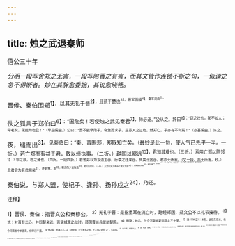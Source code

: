 ```yaml
---
---
---
```

title: 烛之武退秦师
---



僖公三十年

*分明一段写舍郑之无害，一段写陪晋之有害，而其文皆作连锁不断之句，一似读之急不得断者。妙在其辞愈委婉，其说愈晓畅。*

晋侯、秦伯围郑<sup>1】，以其无礼于晋<sup>2】，且贰于楚也<sup>3】。晋军函陵<sup>4】，秦军氾南<sup>5】。

佚之狐言于郑伯曰<sup>6】：“国危矣！若使烛之武见秦君<sup>7】，师必退。”公从之。辞曰<sup>8】：“臣之壮也，犹不如人；今老矣，无能为也已！”（早是婉曲。）公曰：“吾不能早用子，今急而求子，是寡人之过也。然郑亡，子亦有不利焉！"（亦甚婉曲。）许之。

夜，缒而出<sup>3】。见秦伯曰：“秦、晋围郑，郑既知亡矣。（最妙是此一句，使人气已先平一半。一折。）若亡郑而有益于君，敢以烦执事。（二折。）越国以鄙远<sup>10】，君知其难也。（三折。）焉用亡郑以陪邻<sup>1】？邻之厚，君之薄也。（四折。一段四折。）若舍郑以为东道主@，行李之往来@，共其乏困@，君亦无所害。（又一段。亦无所害，妙。）且君尝为晋君赐矣<sup>5】，许君焦、瑕<sup>6】，朝济而夕设版焉<sup>10】，君之所知也。（一折。）夫晋何厌之有@？既东封郑<sup>10】，又欲肆其西封<sup>2】。若不阙秦<sup>2】，将焉取之<sup>2】？（二拆。）阙秦以利晋，惟君图之<sup>3】！”（三折。一段三折。前段写舍郑之无害，后段写陪晋之有害。

秦伯说，与郑人盟，使杞子、逢孙、扬孙戍之<sup>24】，乃还。

<sup>注释】

<sup>1】晋侯、秦伯：指晋文公和秦穆公。
<sup>2】无礼于晋：是指重耳在流亡时，路经郑国，郑文公不以礼节接待。
<sup>3】贰：对晋有二心，并同楚亲近。晋楚城濮之战时，郑国曹派兵援助楚国。
<sup>4】雨陵：地名，在今河南省新郑县北三十里。
<sup>5】池（fàn泛）：水名。此指东泡水，在今河南省中牟县南，但早已干涸。
<sup>6】佚之狐：郑国大夫。之：语助词，介于姓名之间。下文烛之武的“之”，与此同。
<sup>7】烛之武：郑国大夫。
<sup>8】辞：推辞、谢绝。
<sup>9】继（zhuì坠）：用绳系住身体从城上放下去。
<sup>10】越国以鄙远：越过晋国把远离秦的郑国作为边境。鄙：边邑。
<sup>11】焉：何必。陪：增益。邻：指晋国。
<sup>12】若舍郑以为东道主：如果放弃郑国让它存在，作为秦国东道上招待客人的主人。因郑在秦的东方，故这样说。
<sup>13】行李：古代专司外交之官，亦作“行理”。犹今外交使节。
<sup>14】共：同“供”。乏困：不足。
<sup>15】尝为晋君属：指秦穆公曾经派兵护送晋惠公回晋国即位事。
<sup>16】焦、瑕：郑邑。焦：在今河南省三门峡市西郊。瑕：在今河南省陕县南四十里。（依江永说）
<sup>17】设版：指筑墙，即构筑防御工事，与秦为敌。
<sup>18】何厌之有：哪会有满足的时候呢？
<sup>19】东封郑：把郑国作为晋国东面的疆界。
<sup>20】肆：扩张。
<sup>21】阙：通“缺”，携害。
<sup>22】焉：哪里。
<sup>23】惟君图之：愿您考虑这件事。惟：语气词，表希望。
<sup>24】杞子、逢（póng彭）孙、扬孙：三人都是秦国大夫。戌之：驻守郑国。